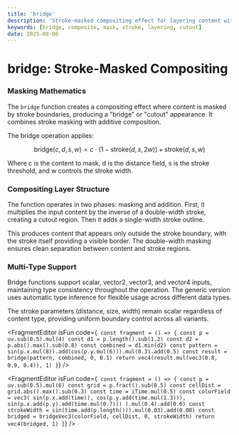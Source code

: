 ```yaml
---
title: 'bridge'
description: 'Stroke-masked compositing effect for layering content with outlined boundaries'
keywords: [bridge, composite, mask, stroke, layering, cutout]
date: 2025-08-06
---
```



# bridge: Stroke-Masked Compositing

### Masking Mathematics

The `bridge` function creates a compositing effect where content is masked by stroke boundaries, producing a "bridge" or "cutout" appearance. It combines stroke masking with additive composition.

The bridge operation applies:

$$
\text{bridge}(c, d, s, w) = c \cdot (1 - \text{stroke}(d, s, 2w)) + \text{stroke}(d, s, w)
$$

Where c is the content to mask, d is the distance field, s is the stroke threshold, and w controls the stroke width.

### Compositing Layer Structure

The function operates in two phases: masking and addition. First, it multiplies the input content by the inverse of a double-width stroke, creating a cutout region. Then it adds a single-width stroke outline.

This produces content that appears only outside the stroke boundary, with the stroke itself providing a visible border. The double-width masking ensures clean separation between content and stroke regions.

### Multi-Type Support

Bridge functions support scalar, vector2, vector3, and vector4 inputs, maintaining type consistency throughout the operation. The generic version uses automatic type inference for flexible usage across different data types.

The stroke parameters (distance, size, width) remain scalar regardless of content type, providing uniform boundary control across all variants.

<FragmentEditor
        isFun
        code={`
const fragment = () => {
        const p = uv.sub(0.5).mul(4)
        const d1 = p.length().sub(1.2)
        const d2 = p.abs().max().sub(0.8)
        const combined = d1.min(d2)
        const pattern = sin(p.x.mul(8)).add(cos(p.y.mul(6))).mul(0.3).add(0.5)
        const result = bridge(pattern, combined, 0, 0.1)
        return vec4(result.mul(vec3(0.8, 0.9, 0.4)), 1)
}`}
/>

<FragmentEditor
        isFun
        code={`
const fragment = () => {
        const p = uv.sub(0.5).mul(6)
        const grid = p.fract().sub(0.5)
        const cellDist = grid.abs().max().sub(0.3)
        const time = iTime.mul(0.5)
        const colorField = vec3(
                sin(p.x.add(time)),
                cos(p.y.add(time.mul(1.3))),
                sin(p.x.add(p.y).add(time.mul(0.7)))
        ).mul(0.4).add(0.6)
        const strokeWidth = sin(time.add(p.length())).mul(0.03).add(0.08)
        const bridged = bridgeVec3(colorField, cellDist, 0, strokeWidth)
        return vec4(bridged, 1)
}`}
/>